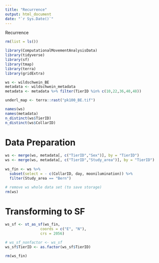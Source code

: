 ```yaml
---
title: "Recurrence"
output: html_document
date: "`r Sys.Date()`"
---
```


Recurrence


```r
rm(list = ls())
```

```r
library(ComputationalMovementAnalysisData)
library(tidyverse)
library(sf)
library(tmap)
library(terra)
library(gridExtra)

```

```r
ws <- wildschwein_BE
metadata <- wildschwein_metadata
metadata <- metadata %>% filter(TierID %in% c(10,22,36,40,48))

underl_map <- terra::rast("pk100_BE.tif")

```

```r
names(ws)
names(metadata)
n_distinct(ws$TierID)
n_distinct(ws$CollarID)
```



# Data Preparation
```r
ws <- merge(ws, metadata[, c("TierID","Sex")], by = "TierID")
ws <- merge(ws, metadata[, c("TierID","Study_area")], by = "TierID")
  
ws_fin <- ws %>% 
  subset(select = - c(CollarID, day, moonilumination)) %>% 
  filter(Study_area == "Bern")
```

```r
# remove ws whole data set (to save storage)
rm(ws)

```



# Transforming to SF
```r
ws_sf <- st_as_sf(ws_fin,
                coords = c("E", "N"), 
                crs = 2056)

# ws_sf_nonfactor <- ws_sf
ws_sf$TierID <- as.factor(ws_sf$TierID)

rm(ws_fin)
```











































































